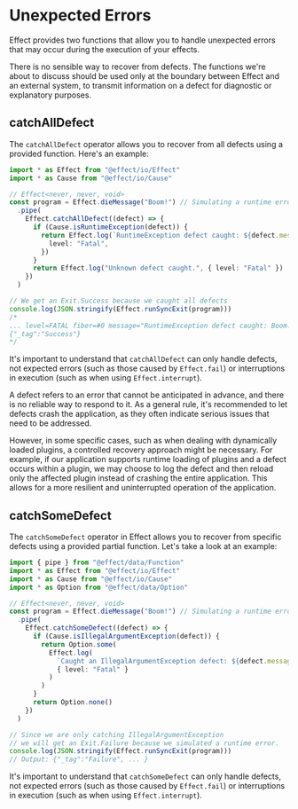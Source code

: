 
# Unexpected Errors

Effect provides two functions that allow you to handle unexpected errors that may occur during the execution of your effects.

<Warning>
  There is no sensible way to recover from defects. The functions we're about to
  discuss should be used only at the boundary between Effect and an external
  system, to transmit information on a defect for diagnostic or explanatory
  purposes.
</Warning>

## catchAllDefect

The `catchAllDefect` operator allows you to recover from all defects using a provided function. Here's an example:

```ts
import * as Effect from "@effect/io/Effect"
import * as Cause from "@effect/io/Cause"

// Effect<never, never, void>
const program = Effect.dieMessage("Boom!") // Simulating a runtime error
  .pipe(
    Effect.catchAllDefect((defect) => {
      if (Cause.isRuntimeException(defect)) {
        return Effect.log(`RuntimeException defect caught: ${defect.message}`, {
          level: "Fatal",
        })
      }
      return Effect.log("Unknown defect caught.", { level: "Fatal" })
    })
  )

// We get an Exit.Success because we caught all defects
console.log(JSON.stringify(Effect.runSyncExit(program)))
/*
... level=FATAL fiber=#0 message="RuntimeException defect caught: Boom!"
{"_tag":"Success"}
*/
```

It's important to understand that `catchAllDefect` can only handle defects, not expected errors (such as those caused by `Effect.fail`) or interruptions in execution (such as when using `Effect.interrupt`).

A defect refers to an error that cannot be anticipated in advance, and there is no reliable way to respond to it. As a general rule, it's recommended to let defects crash the application, as they often indicate serious issues that need to be addressed.

However, in some specific cases, such as when dealing with dynamically loaded plugins, a controlled recovery approach might be necessary. For example, if our application supports runtime loading of plugins and a defect occurs within a plugin, we may choose to log the defect and then reload only the affected plugin instead of crashing the entire application. This allows for a more resilient and uninterrupted operation of the application.

## catchSomeDefect

The `catchSomeDefect` operator in Effect allows you to recover from specific defects using a provided partial function. Let's take a look at an example:

```ts
import { pipe } from "@effect/data/Function"
import * as Effect from "@effect/io/Effect"
import * as Cause from "@effect/io/Cause"
import * as Option from "@effect/data/Option"

// Effect<never, never, void>
const program = Effect.dieMessage("Boom!") // Simulating a runtime error
  .pipe(
    Effect.catchSomeDefect((defect) => {
      if (Cause.isIllegalArgumentException(defect)) {
        return Option.some(
          Effect.log(
            `Caught an IllegalArgumentException defect: ${defect.message}`,
            { level: "Fatal" }
          )
        )
      }
      return Option.none()
    })
  )

// Since we are only catching IllegalArgumentException
// we will get an Exit.Failure because we simulated a runtime error.
console.log(JSON.stringify(Effect.runSyncExit(program)))
// Output: {"_tag":"Failure", ... }
```

It's important to understand that `catchSomeDefect` can only handle defects, not expected errors (such as those caused by `Effect.fail`) or interruptions in execution (such as when using `Effect.interrupt`).
